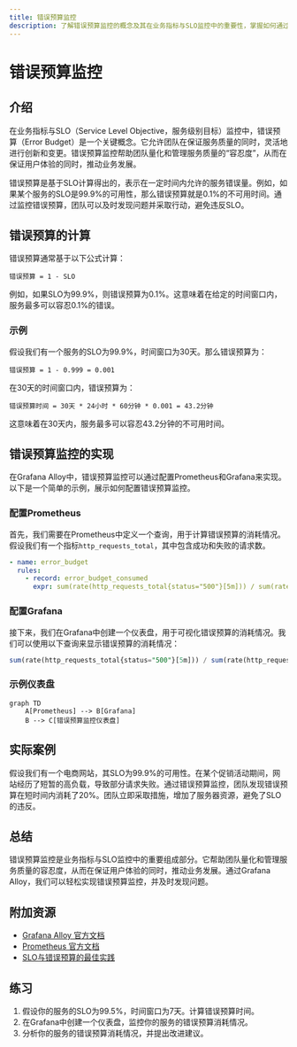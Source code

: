```yaml
---
title: 错误预算监控
description: 了解错误预算监控的概念及其在业务指标与SLO监控中的重要性，掌握如何通过Grafana Alloy实现错误预算监控。
---
```


# 错误预算监控

## 介绍

在业务指标与SLO（Service Level Objective，服务级别目标）监控中，错误预算（Error Budget）是一个关键概念。它允许团队在保证服务质量的同时，灵活地进行创新和变更。错误预算监控帮助团队量化和管理服务质量的“容忍度”，从而在保证用户体验的同时，推动业务发展。

错误预算是基于SLO计算得出的，表示在一定时间内允许的服务错误量。例如，如果某个服务的SLO是99.9%的可用性，那么错误预算就是0.1%的不可用时间。通过监控错误预算，团队可以及时发现问题并采取行动，避免违反SLO。

## 错误预算的计算

错误预算通常基于以下公式计算：

```
错误预算 = 1 - SLO
```

例如，如果SLO为99.9%，则错误预算为0.1%。这意味着在给定的时间窗口内，服务最多可以容忍0.1%的错误。

### 示例

假设我们有一个服务的SLO为99.9%，时间窗口为30天。那么错误预算为：

```
错误预算 = 1 - 0.999 = 0.001
```

在30天的时间窗口内，错误预算为：

```
错误预算时间 = 30天 * 24小时 * 60分钟 * 0.001 = 43.2分钟
```

这意味着在30天内，服务最多可以容忍43.2分钟的不可用时间。

## 错误预算监控的实现

在Grafana Alloy中，错误预算监控可以通过配置Prometheus和Grafana来实现。以下是一个简单的示例，展示如何配置错误预算监控。

### 配置Prometheus

首先，我们需要在Prometheus中定义一个查询，用于计算错误预算的消耗情况。假设我们有一个指标`http_requests_total`，其中包含成功和失败的请求数。

```yaml
- name: error_budget
  rules:
    - record: error_budget_consumed
      expr: sum(rate(http_requests_total{status="500"}[5m])) / sum(rate(http_requests_total[5m]))
```

### 配置Grafana

接下来，我们在Grafana中创建一个仪表盘，用于可视化错误预算的消耗情况。我们可以使用以下查询来显示错误预算的消耗情况：

```sql
sum(rate(http_requests_total{status="500"}[5m])) / sum(rate(http_requests_total[5m]))
```

### 示例仪表盘

```mermaid
graph TD
    A[Prometheus] --> B[Grafana]
    B --> C[错误预算监控仪表盘]
```

## 实际案例

假设我们有一个电商网站，其SLO为99.9%的可用性。在某个促销活动期间，网站经历了短暂的高负载，导致部分请求失败。通过错误预算监控，团队发现错误预算在短时间内消耗了20%。团队立即采取措施，增加了服务器资源，避免了SLO的违反。

## 总结

错误预算监控是业务指标与SLO监控中的重要组成部分。它帮助团队量化和管理服务质量的容忍度，从而在保证用户体验的同时，推动业务发展。通过Grafana Alloy，我们可以轻松实现错误预算监控，并及时发现问题。

## 附加资源

- [Grafana Alloy 官方文档](https://grafana.com/docs/alloy/)
- [Prometheus 官方文档](https://prometheus.io/docs/)
- [SLO与错误预算的最佳实践](https://sre.google/workbook/error-budgets/)

## 练习

1. 假设你的服务的SLO为99.5%，时间窗口为7天。计算错误预算时间。
2. 在Grafana中创建一个仪表盘，监控你的服务的错误预算消耗情况。
3. 分析你的服务的错误预算消耗情况，并提出改进建议。
